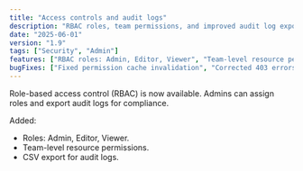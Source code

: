 ```yaml
---
title: "Access controls and audit logs"
description: "RBAC roles, team permissions, and improved audit log export."
date: "2025-06-01"
version: "1.9"
tags: ["Security", "Admin"]
features: ["RBAC roles: Admin, Editor, Viewer", "Team-level resource permissions", "Audit log CSV export"]
bugFixes: ["Fixed permission cache invalidation", "Corrected 403 errors on role change"]
---
```


Role-based access control (RBAC) is now available. Admins can assign roles and export audit logs for compliance.

Added:

- Roles: Admin, Editor, Viewer.
- Team-level resource permissions.
- CSV export for audit logs.



